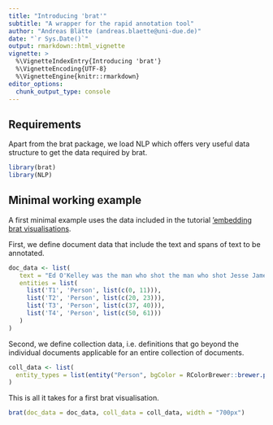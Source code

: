```yaml
---
title: "Introducing 'brat'"
subtitle: "A wrapper for the rapid annotation tool"
author: "Andreas Blätte (andreas.blaette@uni-due.de)"
date: "`r Sys.Date()`"
output: rmarkdown::html_vignette
vignette: >
  %\VignetteIndexEntry{Introducing 'brat'}
  %\VignetteEncoding{UTF-8}
  %\VignetteEngine{knitr::rmarkdown}
editor_options: 
  chunk_output_type: console
---
```



## Requirements

Apart from the brat package, we load NLP which offers very useful data structure to get the data required by brat.

```r
library(brat) 
library(NLP)
```


## Minimal working example

A first minimal example uses the data included in the tutorial ['embedding brat visualisations]('https://brat.nlplab.org/embed.html).

First, we define document data that include the text and spans of text to be annotated.

```r
doc_data <- list(
   text = "Ed O'Kelley was the man who shot the man who shot Jesse James.",
   entities = list(
     list('T1', 'Person', list(c(0, 11))),
     list('T2', 'Person', list(c(20, 23))),
     list('T3', 'Person', list(c(37, 40))),
     list('T4', 'Person', list(c(50, 61)))
   )
)
```

Second, we define collection data, i.e. definitions that go beyond the individual documents applicable for an entire collection of documents.

```r
coll_data <- list(
  entity_types = list(entity("Person", bgColor = RColorBrewer::brewer.pal(8, "Accent")[1]))
)
```

This is all it takes for a first brat visualisation.

```r
brat(doc_data = doc_data, coll_data = coll_data, width = "700px")
```


